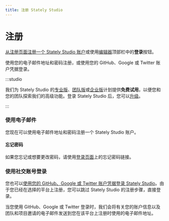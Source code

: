 ```yaml
---
title: 注册 Stately Studio
---
```


# 注册

[从注册页面注册一个 Stately Studio 账户](https://stately.ai/registry/login)或使用[编辑器](https://stately.ai/editor)顶部栏中的**登录**按钮。

使用您的电子邮件地址和密码注册，或使用您的 GitHub、Google 或 Twitter 账户凭据登录。

:::studio

我们为 Stately Studio 的[专业版](studio-pro-plan.mdx)、[团队版](studio-team-plan.mdx)或[企业版](studio-enterprise-plan.mdx)计划提供**免费试用**，以便您和您的团队探索我们的高级功能。登录 Stately Studio 后，您可以[升级](/upgrade.mdx)。

:::

### 使用电子邮件

您现在可以使用电子邮件地址和密码注册一个 Stately Studio 账户。

#### 忘记密码

如果您忘记或想要更改密码，请使用[登录页面](https://stately.ai/registry/login)上的忘记密码链接。

### 使用社交账号登录

您也可以[使用您的 GitHub、Google 或 Twitter 账户凭据登录 Stately Studio](https://stately.ai/registry/login)。由于您已经在选择的平台上注册，您可以跳过 Stately Studio 的注册步骤，直接登录。

当您使用 GitHub、Google 或 Twitter 登录时，我们会将有关您的账户信息以及团队和项目邀请的电子邮件发送到您在该平台上注册时使用的电子邮件地址。